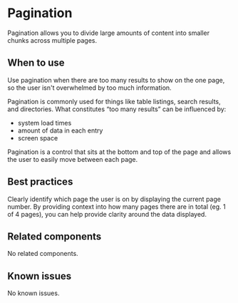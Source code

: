 
<Meta title="Components/Pagination" />

# Pagination

Pagination allows you to divide large amounts of content into smaller chunks across multiple pages.

## When to use

Use pagination when there are too many results to show on the one page, so the
user isn't overwhelmed by too much information.

Pagination is commonly used for things like table listings, search results, and
directories. What constitutes “too many results” can be influenced by:
- system load times
- amount of data in each entry
- screen space

Pagination is a control that sits at the bottom and top of the page and allows
the user to easily move between each page.

## Best practices

Clearly identify which page the user is on by displaying the current page number.
By providing context into how many pages there are in total (eg. 1 of 4 pages),
you can help provide clarity around the data displayed.

## Related components

No related components.

## Known issues

No known issues.

<Story story={stories.basic} />
